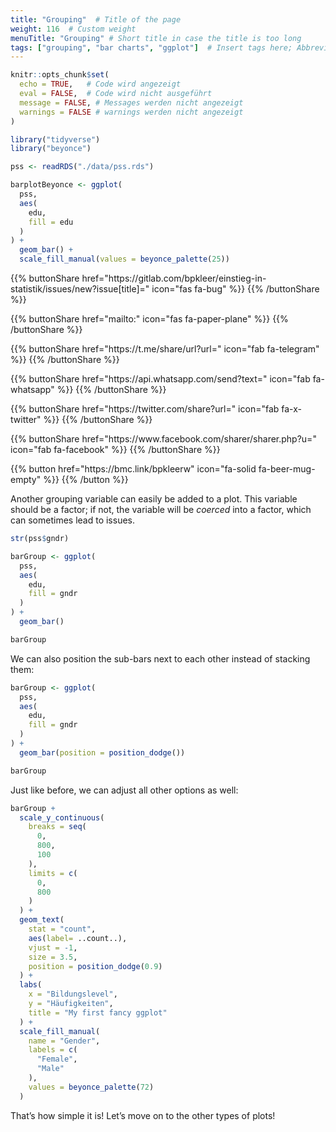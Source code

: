 ```yaml
---
title: "Grouping"  # Title of the page
weight: 116  # Custom weight 
menuTitle: "Grouping" # Short title in case the title is too long
tags: ["grouping", "bar charts", "ggplot"]  # Insert tags here; Abbreviation of what happens on the page
---
```


```r
knitr::opts_chunk$set(
  echo = TRUE,   # Code wird angezeigt
  eval = FALSE,  # Code wird nicht ausgeführt
  message = FALSE, # Messages werden nicht angezeigt
  warnings = FALSE # warnings werden nicht angezeigt
)

library("tidyverse")
library("beyonce")

pss <- readRDS("./data/pss.rds")

barplotBeyonce <- ggplot(
  pss, 
  aes(
    edu, 
    fill = edu
  )
) +
  geom_bar() +
  scale_fill_manual(values = beyonce_palette(25))
```

{{% buttonShare href=\"https\:\/\/gitlab.com\/bpkleer\/einstieg-in-statistik\/issues\/new?issue[title]=\" icon=\"fas fa-bug\" %}} {{% /buttonShare %}} 

{{% buttonShare href=\"mailto\:\" icon=\"fas fa-paper-plane\" %}} {{% /buttonShare %}}

{{% buttonShare href=\"https\:\/\/t.me\/share\/url?url=\" icon=\"fab fa-telegram\" %}} {{% /buttonShare %}}

{{% buttonShare href=\"https\:\/\/api.whatsapp.com\/send?text=\" icon=\"fab fa-whatsapp\" %}} {{% /buttonShare %}}

{{% buttonShare href=\"https\:\/\/twitter.com\/share?url=\" icon=\"fab fa-x-twitter\" %}} {{% /buttonShare %}}

{{% buttonShare href=\"https\:\/\/www.facebook.com\/sharer\/sharer.php?u=\" icon=\"fab fa-facebook\" %}} {{% /buttonShare %}}

{{% button href=\"https\:\/\/bmc.link\/bpkleerw\" icon=\"fa-solid fa-beer-mug-empty\" %}} {{% /button %}}

Another grouping variable can easily be added to a plot. This variable should be a factor; if not, the variable will be *coerced* into a factor, which can sometimes lead to issues.
```r
str(pss$gndr)

barGroup <- ggplot(
  pss, 
  aes(
    edu, 
    fill = gndr
  )
) +
  geom_bar()

barGroup
```

We can also position the sub-bars next to each other instead of stacking them:
```r
barGroup <- ggplot(
  pss, 
  aes(
    edu, 
    fill = gndr
  )
) +
  geom_bar(position = position_dodge())

barGroup
```

Just like before, we can adjust all other options as well:
```r
barGroup + 
  scale_y_continuous(
    breaks = seq(
      0,
      800, 
      100
    ),
    limits = c(
      0, 
      800
    )
  ) + 
  geom_text(
    stat = "count", 
    aes(label= ..count..), 
    vjust = -1, 
    size = 3.5, 
    position = position_dodge(0.9)
  ) +
  labs(
    x = "Bildungslevel", 
    y = "Häufigkeiten", 
    title = "My first fancy ggplot"
  ) +
  scale_fill_manual(
    name = "Gender", 
    labels = c(
      "Female", 
      "Male"
    ),
    values = beyonce_palette(72)
  )
```

That's how simple it is! Let's move on to the other types of plots!

